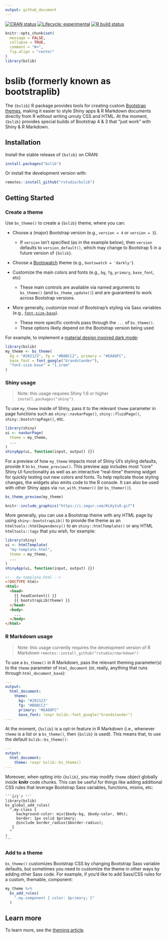 ```yaml
---
output: github_document
---
```


<!-- badges: start -->

[![CRAN status](https://www.r-pkg.org/badges/version/bslib)](https://cran.r-project.org/package=bslib) [![Lifecycle: experimental](https://img.shields.io/badge/lifecycle-experimental-orange.svg)](https://www.tidyverse.org/lifecycle/#experimental) [![R build status](https://github.com/rstudio/bslib/workflows/R-CMD-check/badge.svg)](https://github.com/rstudio/bslib/actions)

<!-- badges: end -->

```r
knitr::opts_chunk$set(
  message = FALSE,
  collapse = TRUE,
  comment = "#>",
  fig.align = "center"
)
library(bslib)
```

# bslib (formerly known as bootstraplib)

The `{bslib}` R package provides tools for creating custom [Bootstrap themes](https://getbootstrap.com/docs/4.4/getting-started/theming/), making it easier to style Shiny apps & R Markdown documents directly from R without writing unruly CSS and HTML. At the moment, `{bslib}` provides special builds of Bootstrap 4 & 3 that "just work" with Shiny & R Markdown.

## Installation

Install the stable release of `{bslib}` on CRAN:

```r
install.packages("bslib")
```

Or install the development version with:

```r
remotes::install_github("rstudio/bslib")
```

## Getting Started

### Create a theme

Use `bs_theme()` to create a `{bslib}` theme, where you can:

- Choose a (major) Bootstrap version (e.g., `version = 4` or `version = 3`).
    - If `version` isn't specified (as in the example below), then `version` defaults to `version_default()`, which may change to Bootstrap 5 in a future version of `{bslib}`.

- Choose a [Bootswatch](https://bootswatch.com/) theme (e.g., `bootswatch = 'darkly'`).

- Customize the main colors and fonts (e.g., `bg`, `fg`, `primary`, `base_font`, etc)
    - These main controls are available via named arguments to `bs_theme()` (and `bs_theme_update()`) and are guaranteed to work across Bootstrap versions.

- More generally, customize most of Bootstrap's styling via Sass variables (e.g., [`font-size-base`](https://rstudio.github.io/bslib/articles/bs4-variables.html#font-size-base)).
    - These more specific controls pass through the `...` of `bs_theme()`.
    - These options likely depend on the Bootstrap version being used

For example, to implement a [material design inspired dark mode](https://material.io/design/color/dark-theme.html):

``` r
library(bslib)
my_theme <- bs_theme(
  bg = "#202123", fg = "#B8BCC2", primary = "#EA80FC", 
  base_font = font_google("Grandstander"),
  "font-size-base" = "1.1rem"
)
```

### Shiny usage

> Note: this usage requires Shiny 1.6 or higher `install.packages("shiny")`.

To use `my_theme` inside of Shiny, pass it to the relevant `theme` parameter in page functions such as `shiny::navbarPage()`, `shiny::fluidPage()`, `shiny::bootstrapPage()`, etc.

``` r
library(shiny)
ui <- navbarPage(
  theme = my_theme,
  ...
)
shinyApp(ui, function(input, output) {})
```

For a preview of how `my_theme` impacts most of Shiny UI's styling defaults, provide it to `bs_theme_preview()`. This preview app includes most "core" Shiny UI functionality as well as an interactive "real-time" theming widget for quickly testing out new colors and fonts. To help replicate those styling changes, the widgets also emits code to the R console. It can also be used with other Shiny apps via `run_with_themer()` (or `bs_themer()`).

``` r
bs_theme_preview(my_theme)
```

```r
knitr::include_graphics("https://i.imgur.com/KLKy1s0.gif")
```

More generally, you can use a Bootstrap theme with any HTML page by using `shiny::bootstrapLib()` to provide the theme as an `htmltools::htmlDependency()` to an `shiny::htmlTemplate()` or any HTML `htmltools::tags` that you wish, for example:

``` r
library(shiny)
ui <- htmlTemplate(
  "my-template.html",
  theme = my_theme,
  ...
)
shinyApp(ui, function(input, output) {})
```

``` html
<!-- my-template.html -->
<!DOCTYPE html>
<html>
  <head>
    {{ headContent() }}
    {{ bootstrapLib(theme) }}
  </head>
  <body>
    ...
  </body>
</html>
```

### R Markdown usage

> Note: this usage currently requires the development version of R Markdown `remotes::install_github("rstudio/rmarkdown")`

To use a `bs_theme()` in R Markdown, pass the relevant theming parameter(s) to the `theme` parameter of `html_document` (or, really, anything that runs through `html_document_base`):

``` yaml
---
output:
  html_document:
    theme:
      bg: "#202123"
      fg: "#B8BCC2"
      primary: "#EA80FC"
      base_font: !expr bslib::font_google("Grandstander")
---
```

At the moment, `{bslib}` is a opt-in feature in R Markdown (i.e., whenever `theme` is a list or a `bs_theme()`, then `{bslib}` is used). This means that, to use the default `bslib::bs_theme()`:

``` yaml
---
output:
  html_document:
    theme: !expr bslib::bs_theme()
---
```

Moreover, when opting into `{bslib}`, you may modify `theme` object globally inside **knitr** code chunks. This can be useful for things like adding additional CSS rules that leverage Bootstrap Sass variables, functions, mixins, etc:

    ```{r}`r ''`
    library(bslib)
    bs_global_add_rules(
      ".my-class { 
         background-color: mix($body-bg, $body-color, 90%);
         border: 1px solid $primary;
         @include border_radius($border-radius);
       }
      "
    )
    ```

### Add to a theme

`bs_theme()` customizes Bootstrap CSS by changing Bootstrap Sass variable defaults, but sometimes you need to customize the theme in other ways by adding other Sass code. For example, if you'd like to add Sass/CSS rules for a custom, themable, component:

```r
my_theme %>%
  bs_add_rules(
    ".my-component { color: $primary; }"
  )
```

## Learn more

To learn more, see the [theming article](https://rstudio.github.io/bslib/articles/theming.html).
